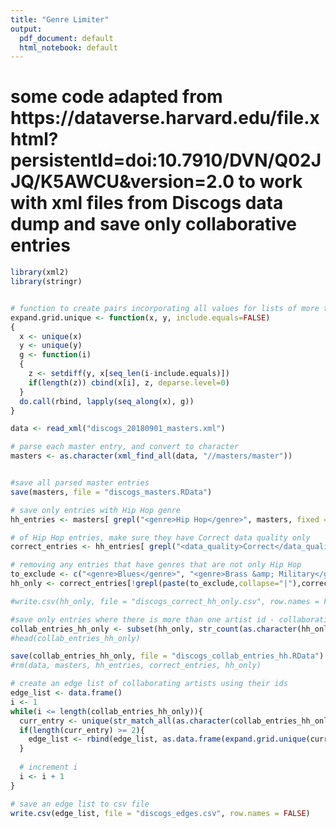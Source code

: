 ```yaml
---
title: "Genre Limiter"
output:
  pdf_document: default
  html_notebook: default
---
```

# some code adapted from https://dataverse.harvard.edu/file.xhtml?persistentId=doi:10.7910/DVN/Q02JJQ/K5AWCU&version=2.0 to work with xml files from Discogs data dump and save only collaborative entries

```r
library(xml2)
library(stringr)


# function to create pairs incorporating all values for lists of more than 2 values
expand.grid.unique <- function(x, y, include.equals=FALSE)
{
  x <- unique(x)
  y <- unique(y)
  g <- function(i)
  {
    z <- setdiff(y, x[seq_len(i-include.equals)])
    if(length(z)) cbind(x[i], z, deparse.level=0)
  }
  do.call(rbind, lapply(seq_along(x), g))
}

data <- read_xml("discogs_20180901_masters.xml")
```
```r
# parse each master entry, and convert to character
masters <- as.character(xml_find_all(data, "//masters/master"))


#save all parsed master entries
save(masters, file = "discogs_masters.RData")
```
```r
# save only entries with Hip Hop genre
hh_entries <- masters[ grepl("<genre>Hip Hop</genre>", masters, fixed = TRUE) ]

```
```r
# of Hip Hop entries, make sure they have Correct data quality only 
correct_entries <- hh_entries[ grepl("<data_quality>Correct</data_quality>", hh_entries, fixed = TRUE) ]
```
```r
# removing any entries that have genres that are not only Hip Hop
to_exclude <- c("<genre>Blues</genre>", "<genre>Brass &amp; Military</genre>", "<genre>Children's</genre>", "<genre>Classical</genre>", "<genre>Electronic</genre>", "<genre>Folk, World, &amp; Country</genre>", "<genre>Funk / Soul</genre>", "<genre>Jazz</genre>", "<genre>Latin</genre>", "<genre>Non-Music</genre>", "<genre>Pop</genre>", "<genre>Reggae</genre>", "<genre>Rock</genre>", "<genre>Stage &amp; Screen</genre>")
hh_only <- correct_entries[!grepl(paste(to_exclude,collapse="|"),correct_entries)]
```

```r
#write.csv(hh_only, file = "discogs_correct_hh_only.csv", row.names = FALSE)
```

```r
#save only entries where there is more than one artist id - collaborations
collab_entries_hh_only <- subset(hh_only, str_count(as.character(hh_only), "</id>") >= 2)
#head(collab_entries_hh_only)

```
```r
save(collab_entries_hh_only, file = "discogs_collab_entries_hh.RData")
#rm(data, masters, hh_entries, correct_entries, hh_only)


```
```r
# create an edge list of collaborating artists using their ids
edge_list <- data.frame()
i <- 1
while(i <= length(collab_entries_hh_only)){
  curr_entry <- unique(str_match_all(as.character(collab_entries_hh_only[i]), "<id>(.*?)</id>")[[1]][,2])
  if(length(curr_entry) >= 2){
    edge_list <- rbind(edge_list, as.data.frame(expand.grid.unique(curr_entry, curr_entry)))
  }
 
  # increment i
  i <- i + 1
}

# save an edge list to csv file
write.csv(edge_list, file = "discogs_edges.csv", row.names = FALSE)
```



